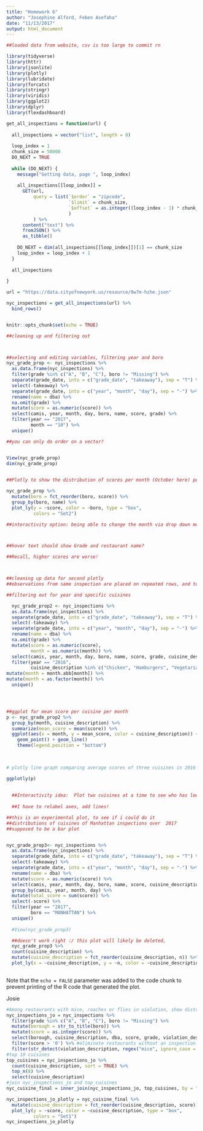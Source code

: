 ```yaml
---
title: "Homework 6"
author: "Josephine Alford, Feben Asefaha"
date: "11/13/2017"
output: html_document
---
```


```r

##loaded data from website, csv is too large to commit rn

library(tidyverse)
library(httr)
library(jsonlite)
library(plotly)
library(lubridate)
library(forcats)
library(stringr)
library(viridis)
library(ggplot2)
library(dplyr)
library(flexdashboard)

get_all_inspections = function(url) {
  
  all_inspections = vector("list", length = 0)
  
  loop_index = 1
  chunk_size = 50000
  DO_NEXT = TRUE
  
  while (DO_NEXT) {
    message("Getting data, page ", loop_index)
    
    all_inspections[[loop_index]] = 
      GET(url,
          query = list(`$order` = "zipcode",
                       `$limit` = chunk_size,
                       `$offset` = as.integer((loop_index - 1) * chunk_size)
                       )
          ) %>%
      content("text") %>%
      fromJSON() %>%
      as_tibble()
    
    DO_NEXT = dim(all_inspections[[loop_index]])[1] == chunk_size
    loop_index = loop_index + 1
  }
  
  all_inspections
  
}

url = "https://data.cityofnewyork.us/resource/9w7m-hzhe.json"

nyc_inspections = get_all_inspections(url) %>%
  bind_rows() 


knitr::opts_chunk$set(echo = TRUE)
```



```r

##cleaning up and filtering out



##selecting and editing variables, filtering year and boro
nyc_grade_prop <- nyc_inspections %>% 
  as.data.frame(nyc_inspections) %>% 
  filter(grade %in% c("A", "B", "C"), boro != "Missing") %>% 
  separate(grade_date, into = c("grade_date", "takeaway"), sep = "T") %>%
  select(-takeaway) %>% 
  separate(grade_date, into = c("year", "month", "day"), sep = "-") %>% 
  rename(name = dba) %>% 
  na.omit(grade) %>% 
  mutate(score = as.numeric(score)) %>% 
  select(camis, year, month, day, boro, name, score, grade) %>% 
  filter(year == "2017",
         month == "10") %>% 
  unique()

##you can only do order on a vector?


View(nyc_grade_prop)
dim(nyc_grade_prop)

 
##Plotly to show the distribution of scores per month (October here) per boro

nyc_grade_prop %>% 
  mutate(boro = fct_reorder(boro, score)) %>% 
  group_by(boro, name) %>% 
  plot_ly(y = ~score, color = ~boro, type = "box",
          colors = "Set2") 

##interactivity option: being able to change the month via drop down menu?



##hover text should show Grade and restaurant name? 

##Recall, higher scores are worse!




```

```r

##cleaning up data for second plotly 
##observations from same inspection are placed on repeated rows, and total score gets repeated. Using cami as unique identifier, removing the duplicate scores from each individual inspection

##filtering out for year and specific cuisines

  nyc_grade_prop2 <- nyc_inspections %>% 
  as.data.frame(nyc_inspections) %>% 
  separate(grade_date, into = c("grade_date", "takeaway"), sep = "T") %>%
  select(-takeaway) %>% 
  separate(grade_date, into = c("year", "month", "day"), sep = "-") %>% 
  rename(name = dba) %>% 
  na.omit(grade) %>% 
  mutate(score = as.numeric(score),
         month = as.numeric(month)) %>% 
  select(camis, year, month, day, boro, name, score, grade, cuisine_description) %>% 
  filter(year == "2016",
         cuisine_description %in% c("Chicken", "Hamburgers", "Vegetarian")) %>%
mutate(month = month.abb[month]) %>% 
mutate(month = as.factor(month)) %>% 
  unique()




##ggplot for mean score per cuisine per month
p <- nyc_grade_prop2 %>% 
  group_by(month, cuisine_description) %>% 
  summarize(mean_score = mean(score)) %>% 
  ggplot(aes(x = month, y = mean_score, color = cuisine_description)) +
    geom_point() + geom_line()
    theme(legend.position = "bottom")
  

  
# plotly line graph comparing average scores of three cuisines in 2016

ggplotly(p)
  
  
  ##Interactivity idea:  Plot two cuisines at a time to see who has lower (better) mean scores per month: Hamburgers v  Vegetarian, Chicken v Hamburgers, Hamburgers v Chicken (like three button choices)
  
  ##I have to relabel axes, add lines!


```



```r

##this is an experimental plot, to see if i could do it
##distributions of cuisines of Manhattan inspections over  2017
##supposed to be a bar plot


nyc_grade_prop3<- nyc_inspections %>% 
  as.data.frame(nyc_inspections) %>% 
  separate(grade_date, into = c("grade_date", "takeaway"), sep = "T") %>%
  select(-takeaway) %>% 
  separate(grade_date, into = c("year", "month", "day"), sep = "-") %>% 
  rename(name = dba) %>% 
  mutate(score = as.numeric(score)) %>% 
  select(camis, year, month, day, boro, name, score, cuisine_description, grade) %>% 
  group_by(camis, year, month, day) %>% 
  mutate(total_score = sum(score)) %>% 
  select(-score) %>% 
  filter(year == "2017",
         boro == "MANHATTAN") %>% 
  unique() 
  
  #View(nyc_grade_prop3)

  ##doesn't work right :/ this plot will likely be deleted, 
  nyc_grade_prop3 %>% 
  count(cuisine_description) %>% 
  mutate(cuisine_description = fct_reorder(cuisine_description, n)) %>% 
  plot_ly(x = ~cuisine_description, y = ~n, color = ~cuisine_description, type = "bar") 
  


```

Note that the `echo = FALSE` parameter was added to the code chunk to prevent printing of the R code that generated the plot.

Josie
```r
#Among restaurants with mice, roaches or flies in violation, show distribution of scores based on cuisine
nyc_inspections_jo = nyc_inspections %>%
  filter(grade %in% c("A", "B", "C"), boro != "Missing") %>% 
  mutate(borough = str_to_title(boro)) %>%
  mutate(score = as.integer(score)) %>%
  select(borough, cuisine_description, dba, score, grade, violation_description) %>%
  filter(score > '0') %>% #eliminate restaurants without an inspection (0) and those with -1
  filter(str_detect(violation_description, regex("mice", ignore_case = TRUE)) | str_detect(violation_description, regex("flies", ignore_case = TRUE)) | str_detect(violation_description, regex("roach", ignore_case = TRUE))) 
#top 10 cuisines 
top_cuisines = nyc_inspections_jo %>%
  count(cuisine_description, sort = TRUE) %>% 
  top_n(8) %>% 
  select(cuisine_description) 
#join nyc_inspections_jo and top_cuisines
nyc_cuisine_final = inner_join(nyc_inspections_jo, top_cuisines, by = "cuisine_description")

nyc_inspections_jo_plotly = nyc_cuisine_final %>% 
  mutate(cuisine_description = fct_reorder(cuisine_description, score)) %>%
  plot_ly(y = ~score, color = ~cuisine_description, type = "box",
          colors = "Set1")
nyc_inspections_jo_plotly

```
